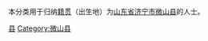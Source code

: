 {{Catnav|頁面分類|各種主題的頁面分類|依中国各省来作的分类|各地中国人|山东人|济宁人}}
{{Catnav|頁面分類|人物|各國人物|中国人|各地中国人|山东人|济宁人}}

本分类用于归纳[[籍贯|籍贯]]（出生地）为[[山东省|山东省]][[济宁市|济宁市]][[微山县|微山县]]的人士。

[[Category:济宁人|县]]
[[Category:微山县|Category:微山县]]